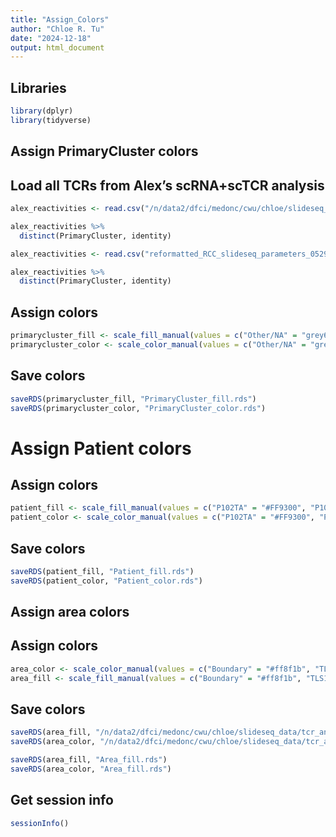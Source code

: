 ```yaml
---
title: "Assign_Colors"
author: "Chloe R. Tu"
date: "2024-12-18"
output: html_document
---
```


## Libraries
```r
library(dplyr)
library(tidyverse)
```


## Assign PrimaryCluster colors
## Load all TCRs from Alex's scRNA+scTCR analysis
```r
alex_reactivities <- read.csv("/n/data2/dfci/medonc/cwu/chloe/slideseq_data/tcr_analysis/RCC_neovax_pucks/analysis_110624/TCR_specificities/reformatted_RCC_slideseq_parameters_052925.csv")

alex_reactivities %>%
  distinct(PrimaryCluster, identity)
```

```r
alex_reactivities <- read.csv("reformatted_RCC_slideseq_parameters_052925.csv")

alex_reactivities %>%
  distinct(PrimaryCluster, identity)
```

## Assign colors
```r
primarycluster_fill <- scale_fill_manual(values = c("Other/NA" = "grey60", "Tmem" = "#0330F3", "Tex" = "#931101", "TEx" = "#FF7F78", "TEM" = "#0096FE", "Treg" = "#ff4ff0", "TNCM" = "#2171B5", "unknown" = "grey30"))
primarycluster_color <- scale_color_manual(values = c("Other/NA" = "grey60", "Tmem" = "#0330F3", "Tex" = "#931101", "TEx" = "#FF7F78", "TEM" = "#0096FE", "Treg" = "#ff4ff0", "TNCM" = "#2171B5", "unknown" = "grey30"))
```

## Save colors
```r
saveRDS(primarycluster_fill, "PrimaryCluster_fill.rds")
saveRDS(primarycluster_color, "PrimaryCluster_color.rds")
```

# Assign Patient colors
## Assign colors
```r
patient_fill <- scale_fill_manual(values = c("P102TA" = "#FF9300", "P107TA" = "#FF8AD8", "P108TA" = "#009193", "P108TAB" = "#009193", "P109TB" = "#531B93", "P110TB" = "#941100", "P111TA" = "#D4FB79"))
patient_color <- scale_color_manual(values = c("P102TA" = "#FF9300", "P107TA" = "#FF8AD8", "P108TA" = "#009193", "P108TAB" = "#009193", "P109TB" = "#531B93", "P110TB" = "#941100", "P111TA" = "#D4FB79"))
```

## Save colors
```r
saveRDS(patient_fill, "Patient_fill.rds")
saveRDS(patient_color, "Patient_color.rds")
```

## Assign area colors
## Assign colors
```r
area_color <- scale_color_manual(values = c("Boundary" = "#ff8f1b", "TLS1" = "#8A9A5B", "TLS2" = "#8A9A5B", "TLS3" = "#8A9A5B", "TLS4" = "#8A9A5B", "Tumor" = "#8c6b2d", "Granuloma" = "#9c5c58", "M2" = "#9c5c58", "Empty" = "#eeeeee"))
area_fill <- scale_fill_manual(values = c("Boundary" = "#ff8f1b", "TLS1" = "#8A9A5B", "TLS2" = "#8A9A5B", "TLS3" = "#8A9A5B", "TLS4" = "#8A9A5B", "Tumor" = "#8c6b2d", "Granuloma" = "#9c5c58", "M2" = "#9c5c58", "Empty" = "#eeeeee"))
```

## Save colors
```r
saveRDS(area_fill, "/n/data2/dfci/medonc/cwu/chloe/slideseq_data/tcr_analysis/RCC_neovax_pucks/analysis_110624/scripts/github_quarto/Area_fill.rds")
saveRDS(area_color, "/n/data2/dfci/medonc/cwu/chloe/slideseq_data/tcr_analysis/RCC_neovax_pucks/analysis_110624/scripts/github_quarto/Area_fill.rds")
```

```r
saveRDS(area_fill, "Area_fill.rds")
saveRDS(area_color, "Area_fill.rds")
```

## Get session info
```r
sessionInfo()
```

